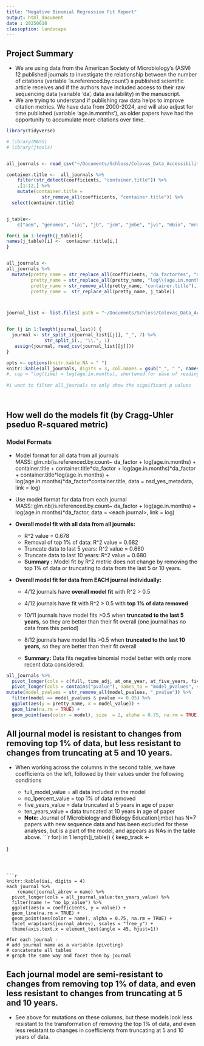 ```yaml
---
title: "Negative Binomial Regression Fit Report"
output: html_document
date : 20250610 
classoption: landscape
---
```


## Project Summary

-   We are using data from the American Society of Microbiology's (ASM)
    12 published journals to investigate the relationship between the
    number of citations (variable 'is.referenced.by.count') a published
    scientific article receives and if the authors have included access
    to their raw sequencing data (variable 'da', data availability) in
    the manuscript.
-   We are trying to understand if publishing raw data helps to improve
    citation metrics. We have data from 2000-2024, and will also adjust
    for time published (variable 'age.in.months'), as older papers have
    had the opportunity to accumulate more citations over time.

```r
library(tidyverse)

# library(MASS)
# library(jtools)


all_journals <- read_csv("~/Documents/Schloss/Colovas_Data_Accessibility/Data/negative_binomial/all_data_glmnb_models.csv") 

container.title <-  all_journals %>% 
    filter(str_detect(coefficients, "container.title")) %>%  
    .[1:12,] %>%  
    mutate(container.title =
             str_remove_all(coefficients, "container.title")) %>%  
  select(container.title)


j_table<- 
    c("aem", "genomea", "iai", "jb", "jcm", "jmbe", "jvi", "mbio", "mra", "spectrum",  "msphere", "msystems")

for(i in 1:length(j_table)){
names(j_table)[i] <-  container.title[i,]
}


all_journals <- 
all_journals %>%
  mutate(pretty_name = str_replace_all(coefficients, "da_factorYes", "da_Yes"),
         pretty_name = str_replace_all(pretty_name, "log\\(age.in.months\\)", "log(time)"),
         pretty_name = str_remove_all(pretty_name, "container.title"), 
         pretty_name =  str_replace_all(pretty_name, j_table)) 



journal_list <- list.files( path = "~/Documents/Schloss/Colovas_Data_Accessibility/Data/negative_binomial", pattern = "negative_binomial_model", full.names = TRUE)


for (j in 1:length(journal_list)) { 
  journal <- str_split_i(journal_list[[j]], "_", 7) %>%  
              str_split_i(., "\\.", 1)
   assign(journal, read_csv(journal_list[[j]]))
}

```

```r

opts <- options(knitr.kable.NA = " ")
knitr::kable(all_journals, digits = 3, col.names = gsub("_", " ", names(all_journals))) 
#, cap = "log(time) = log(age.in.months), shortened for ease of reading") 
  
#i want to filter all_journals to only show the significant p values

  
```

## How well do the models fit (by Cragg-Uhler pseduo R-squared metric)

### Model Formats 

-   Model format for all data from all journals
    MASS::glm.nb(is.referenced.by.count\~ da_factor +
    log(age.in.months) + container.title + container.title\*da_factor +
    log(age.in.months)\*da_factor +
    container.title\*log(age.in.months) +
    log(age.in.months)\*da_factor\*container.title, data =
    nsd_yes_metadata, link = log)

-   Use model format for data from each journal
    MASS::glm.nb(is.referenced.by.count\~ da_factor +
    log(age.in.months) + log(age.in.months)\*da_factor, data = \<each
    journal\>, link = log)

-   **Overall model fit with all data from all journals:**

    -   R\^2 value = 0.678
    -   Removal of top 1% of data: R\^2 value = 0.682
    -   Truncate data to last 5 years: R\^2 value = 0.660
    -   Truncate data to last 10 years: R\^2 value = 0.680
    -   **Summary :** Model fit by R\^2 metric does not change by
        removing the top 1% of data or truncating to data from the last
        5 or 10 years.

-   **Overall model fit for data from EACH journal individually:**

    -   4/12 journals have **overall model fit** with R\^2 \> 0.5

    -   4/12 journals have fit with R\^2 \> 0.5 with **top 1% of data
        removed**

    -   10/11 journals have model fits \>0.5 when **truncated to the
        last 5 years,** so they are better than their fit overall (one
        journal has no data from this period)

    -   8/12 journals have model fits \>0.5 when **truncated to the last
        10 years,** so they are better than their fit overall

    -   **Summary:** Data fits negative binomial model better with only
        more recent data considered.

```r
all_journals %>%
  pivot_longer(cols = c(full, time_adj, at_one_year, at_five_years, five_years, at_ten_years, ten_years), names_to = "model", values_to = "model_value") %>%
  pivot_longer(cols = contains("pvalue"), names_to = "model_pvalues", values_to = "pvalue") %>% 
mutate(model_pvalues = str_remove_all(model_pvalues, "_pvalue")) %>%  
  filter(model == model_pvalues & pvalue <= 0.05) %>% 
  ggplot(aes(y = pretty_name, x = model_value)) + 
  geom_line(na.rm = TRUE) + 
  geom_point(aes(color = model), size  = 2, alpha = 0.75, na.rm = TRUE) 
```

## All journal model is resistant to changes from removing top 1% of data, but less resistant to changes from truncating at 5 and 10 years.

-   When working across the columns in the second table, we have
    coefficients on the left, followed by their values under the
    following conditions

    -   full_model_value = all data included in the model
    -   no_1percent_value = top 1% of data removed
    -   five_years_value = data truncated at 5 years in age of paper
    -   ten_years_value = data truncated at 10 years in age of paper
    -   **Note:** Journal of Microbiology and Biology Education(jmbe)
        has N=7 papers with new sequence data and has been excluded for
        these analyses, but is a part of the model, and appears as NAs
        in the table above.
```r
for(i in 1:length(j_table)) { 
  keep_track <-  
    
  }
```



```r
knitr::kable(iai, digits = 4)
each_journal %>% 
    rename(journal_abrev = name) %>% 
  pivot_longer(cols = all_journal_value:ten_years_value) %>%
  filter(name != "no_1p_value") %>% 
  ggplot(aes(x = coefficients, y = value)) + 
  geom_line(na.rm = TRUE) + 
  geom_point(aes(color = name), alpha = 0.75, na.rm = TRUE) + 
  facet_wrap(vars(journal_abrev), scales = "free_y") +
  theme(axis.text.x = element_text(angle = 45, hjust=1)) 

#for each journal - 
# add journal name as a variable (pivoting)
# concatenate all tables
# graph the same way and facet them by journal

```

## Each journal model are semi-resistant to changes from removing top 1% of data, and even less resistant to changes from truncating at 5 and 10 years.

-   See above for mutations on these columns, but these models look less
    resistant to the transformation of removing the top 1% of data, and
    even less resistant to changes in coefficients from truncating at 5
    and 10 years of data.

